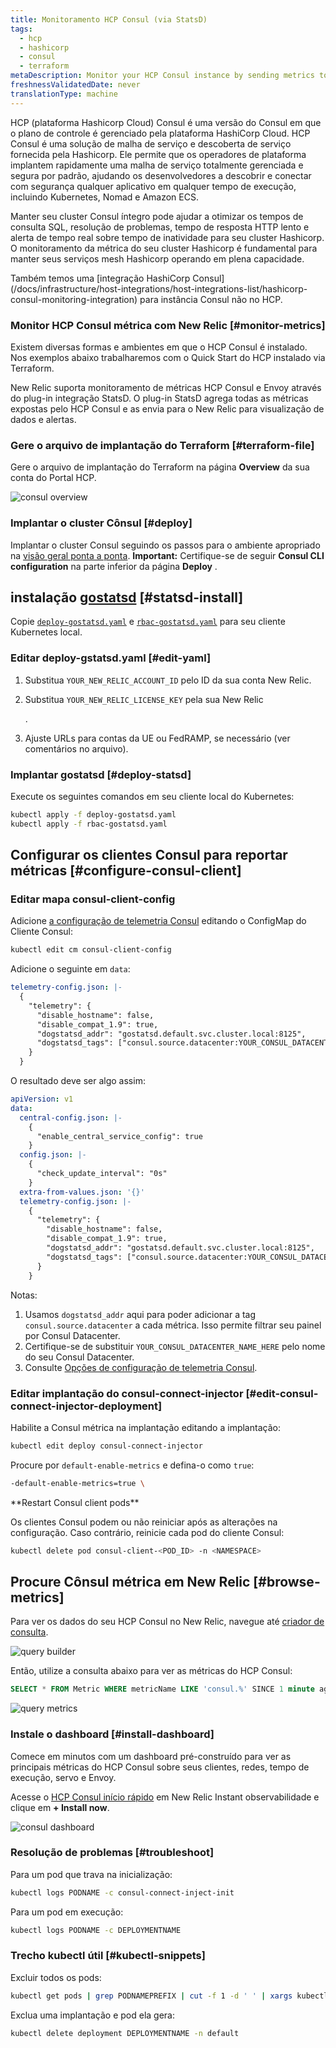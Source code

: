 ```yaml
---
title: Monitoramento HCP Consul (via StatsD)
tags:
  - hcp
  - hashicorp
  - consul
  - terraform
metaDescription: Monitor your HCP Consul instance by sending metrics to New Relic via Statsd
freshnessValidatedDate: never
translationType: machine
---
```


HCP (plataforma Hashicorp Cloud) Consul é uma versão do Consul em que o plano de controle é gerenciado pela plataforma HashiCorp Cloud. HCP Consul é uma solução de malha de serviço e descoberta de serviço fornecida pela Hashicorp. Ele permite que os operadores de plataforma implantem rapidamente uma malha de serviço totalmente gerenciada e segura por padrão, ajudando os desenvolvedores a descobrir e conectar com segurança qualquer aplicativo em qualquer tempo de execução, incluindo Kubernetes, Nomad e Amazon ECS.

Manter seu cluster Consul íntegro pode ajudar a otimizar os tempos de consulta SQL, resolução de problemas, tempo de resposta HTTP lento e alerta de tempo real sobre tempo de inatividade para seu cluster Hashicorp. O monitoramento da métrica do seu cluster Hashicorp é fundamental para manter seus serviços mesh Hashicorp operando em plena capacidade.

<Callout variant="tip">
  Também temos uma [integração HashiCorp Consul](/docs/infrastructure/host-integrations/host-integrations-list/hashicorp-consul-monitoring-integration) para instância Consul não no HCP.
</Callout>

### Monitor HCP Consul métrica com New Relic [#monitor-metrics]

Existem diversas formas e ambientes em que o HCP Consul é instalado. Nos exemplos abaixo trabalharemos com o Quick Start do HCP instalado via Terraform.

New Relic suporta monitoramento de métricas HCP Consul e Envoy através do plug-in integração StatsD. O plug-in StatsD agrega todas as métricas expostas pelo HCP Consul e as envia para o New Relic para visualização de dados e alertas.

### Gere o arquivo de implantação do Terraform [#terraform-file]

Gere o arquivo de implantação do Terraform na página <DNT>**Overview**</DNT> da sua conta do Portal HCP.

<img
  title="consul overview"
  alt="consul overview"
  src="/images/infrastructure_screenshot-crop_consul-overview.webp"
/>

### Implantar o cluster Cônsul [#deploy]

Implantar o cluster Consul seguindo os passos para o ambiente apropriado na [visão geral ponta a ponta](https://learn.hashicorp.com/tutorials/cloud/consul-end-to-end-overview). <DNT>**Important:**</DNT> Certifique-se de seguir <DNT>**Consul CLI configuration**</DNT> na parte inferior da página <DNT>**Deploy**</DNT> .

## instalação [gostatsd](https://github.com/atlassian/gostatsd) [#statsd-install]

Copie [`deploy-gostatsd.yaml`](https://github.com/newrelic-experimental/hashicorp-quickstart-annex/blob/main/hcp-consul/deploy-gostatsd.yaml) e [`rbac-gostatsd.yaml`](https://github.com/newrelic-experimental/hashicorp-quickstart-annex/blob/main/hcp-consul/rbac-gostatsd.yaml) para seu cliente Kubernetes local.

### Editar deploy-gstatsd.yaml [#edit-yaml]

1. Substitua `YOUR_NEW_RELIC_ACCOUNT_ID` pelo ID da sua conta New Relic.

2. Substitua `YOUR_NEW_RELIC_LICENSE_KEY` pela sua New Relic

   <InlinePopover type="licenseKey"/>

   .

3. Ajuste URLs para contas da UE ou FedRAMP, se necessário (ver comentários no arquivo).

### Implantar gostatsd [#deploy-statsd]

Execute os seguintes comandos em seu cliente local do Kubernetes:

```bash
kubectl apply -f deploy-gostatsd.yaml
kubectl apply -f rbac-gostatsd.yaml
```

## Configurar os clientes Consul para reportar métricas [#configure-consul-client]

### Editar mapa consul-client-config

Adicione [a configuração de telemetria Consul](https://www.consul.io/docs/agent/telemetry) editando o ConfigMap do Cliente Consul:

```bash
kubectl edit cm consul-client-config
```

Adicione o seguinte em `data`:

```yaml
telemetry-config.json: |-
  {   
    "telemetry": {
      "disable_hostname": false,
      "disable_compat_1.9": true,
      "dogstatsd_addr": "gostatsd.default.svc.cluster.local:8125",
      "dogstatsd_tags": ["consul.source.datacenter:YOUR_CONSUL_DATACENTER_NAME_HERE"]
    }
  }
```

O resultado deve ser algo assim:

```yaml
apiVersion: v1
data:
  central-config.json: |-
    {   
      "enable_central_service_config": true
    }   
  config.json: |-
    {   
      "check_update_interval": "0s"
    }   
  extra-from-values.json: '{}'
  telemetry-config.json: |-
    {   
      "telemetry": {
        "disable_hostname": false,
        "disable_compat_1.9": true,
        "dogstatsd_addr": "gostatsd.default.svc.cluster.local:8125",
        "dogstatsd_tags": ["consul.source.datacenter:YOUR_CONSUL_DATACENTER_NAME_HERE"]
      }   
    }  
```

Notas:

1. Usamos `dogstatsd_addr` aqui para poder adicionar a tag `consul.source.datacenter` a cada métrica. Isso permite filtrar seu painel por Consul Datacenter.
2. Certifique-se de substituir `YOUR_CONSUL_DATACENTER_NAME_HERE` pelo nome do seu Consul Datacenter.
3. Consulte [Opções de configuração de telemetria Consul](https://www.consul.io/docs/agent/config/config-files#telemetry).

### Editar implantação do consul-connect-injector [#edit-consul-connect-injector-deployment]

Habilite a Consul métrica na implantação editando a implantação:

```bash
kubectl edit deploy consul-connect-injector
```

Procure por `default-enable-metrics` e defina-o como `true`:

```bash
-default-enable-metrics=true \
```

<DNT>
  **Restart Consul client pods**
</DNT>

Os clientes Consul podem ou não reiniciar após as alterações na configuração. Caso contrário, reinicie cada pod do cliente Consul:

```bash
kubectl delete pod consul-client-<POD_ID> -n <NAMESPACE>
```

## Procure Cônsul métrica em New Relic [#browse-metrics]

Para ver os dados do seu HCP Consul no New Relic, navegue até [criador de consulta](/docs/query-your-data/explore-query-data/query-builder/introduction-query-builder/).

<img
  title="query builder"
  alt="query builder"
  src="/images/infrastructure_screenshot-crop_query-builder.webp"
/>

Então, utilize a consulta abaixo para ver as métricas do HCP Consul:

```sql
SELECT * FROM Metric WHERE metricName LIKE 'consul.%' SINCE 1 minute ago
```

<img
  title="query metrics"
  alt="query metrics"
  src="/images/infrastructure_screenshot-full_query-metrics.webp"
/>

### Instale o dashboard [#install-dashboard]

Comece em minutos com um dashboard pré-construído para ver as principais métricas do HCP Consul sobre seus clientes, redes, tempo de execução, servo e Envoy.

Acesse o [HCP Consul início rápido](https://newrelic.com/instant-observability/hcp-consul) em New Relic Instant observabilidade e clique em <DNT>**+ Install now**</DNT>.

<img
  title="consul dashboard"
  alt="consul dashboard"
  src="/images/infrastructure_screenshot-full_consul-dashboard.webp"
/>

### Resolução de problemas [#troubleshoot]

Para um pod que trava na inicialização:

```bash
kubectl logs PODNAME -c consul-connect-inject-init
```

Para um pod em execução:

```bash
kubectl logs PODNAME -c DEPLOYMENTNAME
```

### Trecho kubectl útil [#kubectl-snippets]

Excluir todos os pods:

```bash
kubectl get pods | grep PODNAMEPREFIX | cut -f 1 -d ' ' | xargs kubectl delete pods
```

Exclua uma implantação e pod ela gera:

```bash
kubectl delete deployment DEPLOYMENTNAME -n default
```
